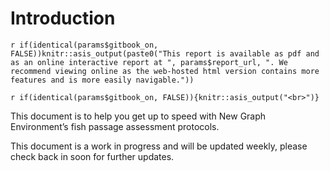 # Introduction {#intro}

`r if(identical(params$gitbook_on, FALSE))knitr::asis_output(paste0("This report is available as pdf and as an online interactive report at ", params$report_url, ". We recommend viewing online as the web-hosted html version contains more features and is more easily navigable."))`

`r if(identical(params$gitbook_on, FALSE)){knitr::asis_output("<br>")}`

This document is to help you get up to speed with New Graph Environment's fish passage assessment protocols. 

This document is a work in progress and will be updated weekly, please check back in soon for further updates.
